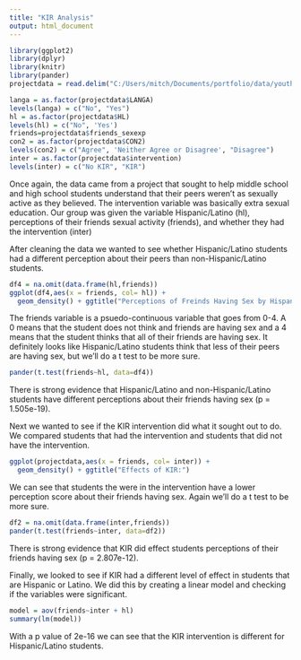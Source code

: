 ```yaml
---
title: "KIR Analysis"
output: html_document
---
```


```r
library(ggplot2)
library(dplyr)
library(knitr)
library(pander)
projectdata = read.delim("C:/Users/mitch/Documents/portfolio/data/youth29jul15.txt", header=TRUE,sep="\t")
```

```r
langa = as.factor(projectdata$LANGA)
levels(langa) = c("No", "Yes")
hl = as.factor(projectdata$HL)
levels(hl) = c("No", 'Yes')
friends=projectdata$friends_sexexp
con2 = as.factor(projectdata$CON2)
levels(con2) = c("Agree", 'Neither Agree or Disagree', "Disagree")
inter = as.factor(projectdata$intervention)
levels(inter) = c("No KIR", "KIR")
```

Once again, the data came from a project that sought to help middle school and high school students understand that their peers weren't as sexually active as they believed. The intervention variable was basically extra sexual education. Our group was given the variable Hispanic/Latino (hl), perceptions of their friends sexual activity (friends), and whether they had the intervention (inter)

After cleaning the data we wanted to see whether Hispanic/Latino students had a different perception about their peers than non-Hispanic/Latino students. 

```r
df4 = na.omit(data.frame(hl,friends))
ggplot(df4,aes(x = friends, col= hl)) + 
  geom_density() + ggtitle("Perceptions of Freinds Having Sex by Hispanic/Latino:") 
```

The friends variable is a psuedo-continuous variable that goes from 0-4. A 0 means that the student does not think and friends are having sex and a 4 means that the student thinks that all of their friends are having sex. It definitely looks like Hispanic/Latino students think that less of their peers are having sex, but we'll do a t test to be more sure.


```r
pander(t.test(friends~hl, data=df4))
```
There is strong evidence that Hispanic/Latino and non-Hispanic/Latino students have different perceptions about their friends having sex (p = 1.505e-19). 


Next we wanted to see if the KIR intervention did what it sought out to do. We compared students that had the intervention and students that did not have the intervention. 

```r
ggplot(projectdata,aes(x = friends, col= inter)) + 
  geom_density() + ggtitle("Effects of KIR:") 
```

We can see that students the were in the intervention have a lower perception score about their friends having sex. Again we'll do a t test to be more sure.

```r
df2 = na.omit(data.frame(inter,friends))
pander(t.test(friends~inter, data=df2))
```
There is strong evidence that KIR did effect students perceptions of their friends having sex (p = 2.807e-12).

Finally, we looked to see if KIR had a different level of effect in students that are Hispanic or Latino.  We did this by creating a linear model and checking if the variables were significant.

```r
model = aov(friends~inter + hl)
summary(lm(model))

```
With a p value of 2e-16 we can see that the KIR intervention is different for Hispanic/Latino students.  
